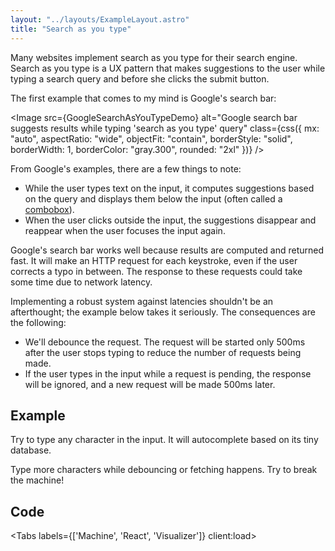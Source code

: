 ```yaml
---
layout: "../layouts/ExampleLayout.astro"
title: "Search as you type"
---
```



Many websites implement search as you type for their search engine.
Search as you type is a UX pattern that makes suggestions to the user
while typing a search query and before she clicks the submit button.

The first example that comes to my mind is Google's search bar:

<Image
  src={GoogleSearchAsYouTypeDemo}
  alt="Google search bar suggests results while typing 'search as you type' query"
  class={css({ mx: "auto", aspectRatio: "wide", objectFit: "contain", borderStyle: "solid", borderWidth: 1, borderColor: "gray.300", rounded: "2xl" })}
/>

From Google's examples, there are a few things to note:

- While the user types text on the input, it computes suggestions based on the query
  and displays them below the input (often called a [combobox](https://tailwindui.com/components/application-ui/forms/comboboxes)).
- When the user clicks outside the input, the suggestions disappear and reappear when the user focuses the input again.

Google's search bar works well because results are computed and returned fast.
It will make an HTTP request for each keystroke, even if the user corrects a typo in between.
The response to these requests could take some time due to network latency.

Implementing a robust system against latencies shouldn't be an afterthought; the example below takes it seriously. The consequences are the following:

- We'll debounce the request. The request will be started only 500ms after the user stops typing to reduce the number of requests being made.
- If the user types in the input while a request is pending, the response will be ignored, and a new request will be made 500ms later.

## Example

Try to type any character in the input. It will autocomplete based on its tiny database.

Type more characters while debouncing or fetching happens. Try to break the machine!

<DemoEntrypoint client:load />

## Code

<Tabs labels={['Machine', 'React', 'Visualizer']} client:load>
  <Fragment slot="1">
    <DemoMachineCode />
  </Fragment>

  <Fragment slot="2">
    <DemoReactCode />
  </Fragment>

  <Fragment slot="3">
    <StatelyVisualizer src="https://stately.ai/registry/editor/embed/ffb84170-4403-4304-889d-3eefadc0465b?machineId=46d48d1d-ce1e-4286-8cd9-226f852a37f0" />
  </Fragment>
</Tabs>
